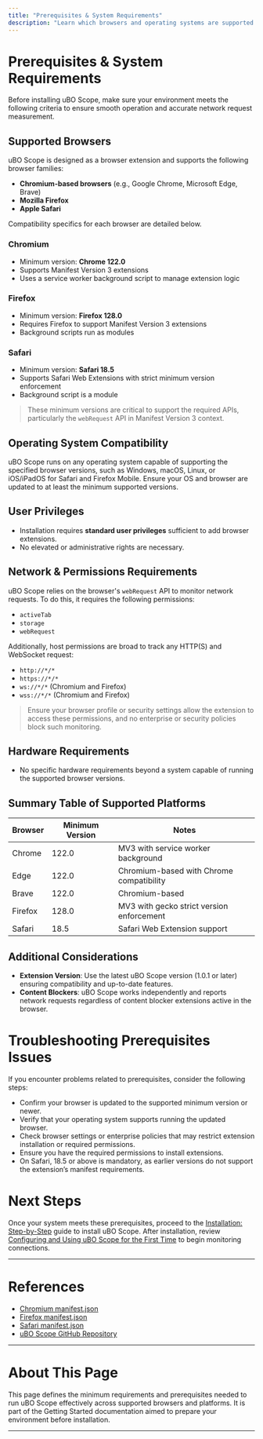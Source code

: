 ```yaml
---
title: "Prerequisites & System Requirements"
description: "Learn which browsers and operating systems are supported by uBO Scope. Clarifies the minimal requirements needed to run the extension, including details around compatible browser families (Chromium, Firefox, and Safari), extension version support, and the need for standard user privileges. Ensures you know what’s necessary before attempting installation."
---
```


# Prerequisites & System Requirements

Before installing uBO Scope, make sure your environment meets the following criteria to ensure smooth operation and accurate network request measurement.

## Supported Browsers

uBO Scope is designed as a browser extension and supports the following browser families:

- **Chromium-based browsers** (e.g., Google Chrome, Microsoft Edge, Brave)
- **Mozilla Firefox**
- **Apple Safari**

Compatibility specifics for each browser are detailed below.

### Chromium

- Minimum version: **Chrome 122.0**
- Supports Manifest Version 3 extensions
- Uses a service worker background script to manage extension logic

### Firefox

- Minimum version: **Firefox 128.0**
- Requires Firefox to support Manifest Version 3 extensions
- Background scripts run as modules

### Safari

- Minimum version: **Safari 18.5**
- Supports Safari Web Extensions with strict minimum version enforcement
- Background script is a module

> These minimum versions are critical to support the required APIs, particularly the `webRequest` API in Manifest Version 3 context.

## Operating System Compatibility

uBO Scope runs on any operating system capable of supporting the specified browser versions, such as Windows, macOS, Linux, or iOS/iPadOS for Safari and Firefox Mobile. Ensure your OS and browser are updated to at least the minimum supported versions.

## User Privileges

- Installation requires **standard user privileges** sufficient to add browser extensions.
- No elevated or administrative rights are necessary.

## Network & Permissions Requirements

uBO Scope relies on the browser's `webRequest` API to monitor network requests. To do this, it requires the following permissions:

- `activeTab`
- `storage`
- `webRequest`

Additionally, host permissions are broad to track any HTTP(S) and WebSocket request:

- `http://*/*`
- `https://*/*`
- `ws://*/*` (Chromium and Firefox)
- `wss://*/*` (Chromium and Firefox)

> Ensure your browser profile or security settings allow the extension to access these permissions, and no enterprise or security policies block such monitoring.

## Hardware Requirements

- No specific hardware requirements beyond a system capable of running the supported browser versions.

## Summary Table of Supported Platforms

| Browser    | Minimum Version | Notes                                    |
|------------|-----------------|------------------------------------------|
| Chrome     | 122.0           | MV3 with service worker background       |
| Edge       | 122.0           | Chromium-based with Chrome compatibility  |
| Brave      | 122.0           | Chromium-based                            |
| Firefox    | 128.0           | MV3 with gecko strict version enforcement |
| Safari     | 18.5            | Safari Web Extension support              |


## Additional Considerations

- **Extension Version**: Use the latest uBO Scope version (1.0.1 or later) ensuring compatibility and up-to-date features.
- **Content Blockers**: uBO Scope works independently and reports network requests regardless of content blocker extensions active in the browser.


# Troubleshooting Prerequisites Issues

If you encounter problems related to prerequisites, consider the following steps:

- Confirm your browser is updated to the supported minimum version or newer.
- Verify that your operating system supports running the updated browser.
- Check browser settings or enterprise policies that may restrict extension installation or required permissions.
- Ensure you have the required permissions to install extensions.
- On Safari, 18.5 or above is mandatory, as earlier versions do not support the extension’s manifest requirements.


# Next Steps

Once your system meets these prerequisites, proceed to the [Installation: Step-by-Step](./install-instructions) guide to install uBO Scope. After installation, review [Configuring and Using uBO Scope for the First Time](../first-run-validation/configure-first-use) to begin monitoring connections.


---

# References

- [Chromium manifest.json](../platform/chromium/manifest.json)  
- [Firefox manifest.json](../platform/firefox/manifest.json)  
- [Safari manifest.json](../platform/safari/manifest.json)  
- [uBO Scope GitHub Repository](https://github.com/gorhill/uBO-Scope)


---

# About This Page

This page defines the minimum requirements and prerequisites needed to run uBO Scope effectively across supported browsers and platforms. It is part of the Getting Started documentation aimed to prepare your environment before installation.


---